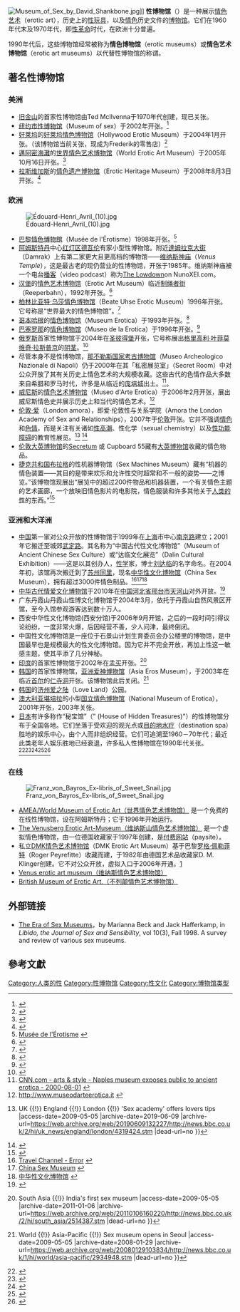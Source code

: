 {{for|[[西班牙|西班牙]][[硬摇滚|硬摇滚]]组合|性博物馆 (乐队)}}
[[Image:Museum_of_Sex_by_David_Shankbone.jpg|thumb]]]]
'''性博物馆'''（{{lang-en|sex museum}}）是一种展示[[情色艺术|情色艺术]]（erotic art），历史上的[[性玩具|性玩具]]，以及[[情色|情色]]历史文件的[[博物馆|博物馆]]。它们在1960年代末及1970年代，即[[性革命|性革命]]时代，在欧洲十分普遍。

1990年代后，这些博物馆经常被称为'''情色博物馆'''（erotic museums）或'''情色艺术博物馆'''（erotic art museums）以代替性博物馆的称谓。

== 著名性博物馆 ==
=== 美洲 ===
* [[旧金山|旧金山]]的首家性博物馆由Ted McIlvenna于1970年代创建，现已关张。
* [[纽约市|纽约市]][[性博物馆_(纽约)|性博物馆]]（Museum of sex）于2002年开张。<ref>{{Cite web |url=http://www.museumofsex.com/ |title=Museum of Sex<!-- Bot generated title --> |access-date=2009-05-05 |archive-date=2011-02-25 |archive-url=https://web.archive.org/web/20110225161120/http://museumofsex.com/ |dead-url=no }}</ref>
* [[好莱坞|好莱坞]]的[[好莱坞情色博物馆|好莱坞情色博物馆]]（Hollywood Erotic Museum）于2004年1月开张。（该博物馆当前关张，现成为Frederik的零售店）<ref>{{Cite web |url=http://www.theeroticmuseum.com/ |title=The Erotic Museum<!-- Bot generated title --> |access-date=2009-05-05 |archive-url=https://web.archive.org/web/20170528232102/http://theeroticmuseum.com/ |archive-date=2017-05-28 |dead-url=yes }}</ref>
* [[邁阿密海灘|邁阿密海灘]]的[[世界情色艺术博物馆|世界情色艺术博物馆]]（World Erotic Art Museum）于2005年10月16日开张。<ref>{{Cite web |url=http://www.weam.com/ |title=World Erotic Art Museum |access-date=2021-10-02 |archive-date=2011-11-08 |archive-url=https://web.archive.org/web/20111108131408/http://weam.com/ |dead-url=no }}</ref>
* [[拉斯维加斯|拉斯维加斯]]的[[情色遗产博物馆|情色遗产博物馆]]（Erotic Heritage Museum）于2008年8月3日开张。<ref>{{Cite web |url=http://www.eroticheritagemuseum.com/ |title=Erotic Heritage Museum<!-- Bot generated title --> |access-date=2009-05-05 |archive-date=2013-07-21 |archive-url=https://web.archive.org/web/20130721165448/http://eroticheritagemuseum.com/ |dead-url=no }}</ref>

=== 欧洲 ===
[[Image:Édouard-Henri_Avril_(10).jpg|thumb]]
* [[巴黎|巴黎]][[情色博物館|情色博物館]]（Musée de l'Érotisme）1998年开张。<ref>[http://www.musee-erotisme.com Musée de l'Érotisme] {{webarchive|url=https://web.archive.org/web/20161008054631/http://www.musee-erotisme.com/ |date=2016-10-08 }}</ref>
* [[阿姆斯特丹|阿姆斯特丹]]中心[[红灯区|红灯区]][[德瓦伦|德瓦伦]]有家小型性博物馆。附近[[達姆拉克大街|達姆拉克大街]]（Damrak）上有第二家更大且更高档的博物馆——[[维纳斯神庙|维纳斯神庙]]（''Venus Temple''），这是最古老的现仍营业的性博物馆，开张于1985年。维纳斯神庙被一个电台[[播客|播客]]（video podcast）称为[https://web.archive.org/web/20081210205213/http://www.nunoxei.com/2008/03/10/the-lowdown-008-the-sex-museum/ The Lowdown]on NunoXEI.com。
* [[汉堡|汉堡]]的[[情色艺术博物馆_(汉堡)|情色艺术博物馆]]（Erotic Art Museum）临近[[制绳者街|制绳者街]]（Reeperbahn），1992年开张。<ref>{{Cite web |url=http://www.eroticartmuseum.de/ |title=Erotic Art Museum Hamburg<!-- Bot generated title --> |access-date=2009-05-05 |archive-date=2021-01-25 |archive-url=https://web.archive.org/web/20210125053209/http://www.eroticartmuseum.de/ |dead-url=no }}</ref>
* [[柏林|柏林]][[比亚特·乌莎情色博物馆|比亚特·乌莎情色博物馆]]（Beate Uhse Erotic Museum）1996年开张。它号称是“世界最大的情色博物馆”。<ref>{{cite web |url=http://www.berlin.de/museumsfuehrer/00037.html |title=存档副本 |accessdate=2016-08-11  |deadurl=yes |archiveurl=https://web.archive.org/web/20050828182028/http://www.berlin.de/museumsfuehrer/00037.html |archivedate=2005-08-28 }}</ref>
* [[哥本哈根|哥本哈根]]的[[情色博物馆_(哥本哈根)|情色博物馆]]（Museum Erotica）于1993年开张。<ref>{{Cite web |url=http://www.museum-erotica.dk/ |title=museum_erotica<!-- Bot generated title --> |access-date=2009-05-05 |archive-date=2020-07-27 |archive-url=https://web.archive.org/web/20200727173713/http://www.museum-erotica.dk/ |dead-url=no }}</ref>
* [[巴塞罗那|巴塞罗那]]的[[情色博物馆_(巴塞罗那)|情色博物馆]]（Museo de la Erotica）于1996年开张。<ref>{{Cite web |url=http://www.erotica-museum.com/ |title=Eroticamuseum Barcelona<!-- Bot generated title --> |access-date=2009-05-05 |archive-date=2020-11-04 |archive-url=https://web.archive.org/web/20201104172511/http://www.erotica-museum.com/ |dead-url=no }}</ref>
* [[俄罗斯|俄罗斯]]首家性博物馆于2004年在[[圣彼得堡|圣彼得堡]]开张，它号称展出[[格里高利·叶菲莫维奇·拉斯普京|格里高利·叶菲莫维奇·拉斯普京]]的[[阴茎|阴茎]]。<ref>{{Cite web |url=http://www.waytorussia.net/news/2004-04/russian-sex-museum.html |title=The first Russian sex museum is to be opened, will exhibit Rasputin penis<!-- Bot generated title --> |access-date=2009-05-05 |archive-date=2020-11-11 |archive-url=https://web.archive.org/web/20201111231508/https://waytorussia.net/news/2004-04/russian-sex-museum.html |dead-url=no }}</ref>
* 尽管本身不是性博物馆，[[那不勒斯国家考古博物馆|那不勒斯国家考古博物馆]]（Museo Archeologico Nazionale di Napoli）仍于2000年在其「私密展览室」（Secret Room）中对公众开放了其有关历史上情色艺术的大规模收藏。这些古代的色情作品大多数来自希腊和罗马时代，许多是从临近的[[庞培城|庞培城]]出土。<ref>[http://archives.cnn.com/2000/STYLE/arts/08/01/erotic.art/ CNN.com - arts & style - Naples museum exposes public to ancient erotica - 2000-08-01<!-- Bot generated title -->] {{webarchive|url=https://web.archive.org/web/20090518082231/http://archives.cnn.com/2000/STYLE/arts/08/01/erotic.art/ |date=2009-05-18 }}</ref>。
* [[威尼斯|威尼斯]]的[[情色艺术博物馆_(威尼斯)|情色艺术博物馆]]（Museo d'Arte Erotica）于2006年2月开张，展出威尼斯情色史并展示历史上和当代的情色艺术。<ref>http://www.museodarteerotica.it {{Wayback|url=http://www.museodarteerotica.it/ |date=20110722042639 }}</ref>
* [[伦敦·爱|伦敦·爱]]（London amora），即爱·伦敦性与关系学院（Amora the London Academy of Sex and Relationships），2007年于[[伦敦|伦敦]]开张。它并不强调[[情色|情色]]和[[色情|色情]]，而是关注有关诸如[[性高潮|性高潮]]、性化学（sexual chemistry）以及[[性功能障碍|性功能障碍]]的教育性展览。<ref>{{Cite web |url=http://news.bbc.co.uk/2/hi/uk_news/england/london/4319424.stm |title=BBC NEWS {{!}} UK {{!}} England {{!}} London {{!}} 'Sex academy' offers lovers tips<!-- Bot generated title --> |access-date=2009-05-05 |archive-date=2019-06-09 |archive-url=https://web.archive.org/web/20190609132227/http://news.bbc.co.uk/2/hi/uk_news/england/london/4319424.stm |dead-url=no }}</ref> <ref>{{Cite web |url=http://www.amoralondon.com/ |title=London Tourist Attractions, Museum, Attraction, Night Sights, Exhibition<!-- Bot generated title --> |access-date=2009-05-05 |archive-url=https://web.archive.org/web/20120606182321/http://www.amoralondon.com/ |archive-date=2012-06-06 |dead-url=yes }}</ref>
* [[伦敦|伦敦]][[大英博物馆|大英博物馆]]的[[秘密博物馆_(伦敦)|Secretum]] 或 Cupboard 55藏有[[大英博物馆|大英博物馆]]收藏的情色物品。
* [[捷克共和国|捷克共和国]][[布拉格|布拉格]]的性机器博物馆（Sex Machines Museum）藏有“机器的情色装置——其目的是带来欢乐和允许性交时超常和不一般的姿势——之博览。”该博物馆现展出“展览中的超过200件物品和机器装置，一个有关情色主题的艺术画廊，一个放映旧情色影片的电影院，情色服装和许多其他关于[[人类的性|人类的性]]的东西。”<ref>{{cite web |url=http://www.sexmachinesmuseum.com/en_page.html |title=存档副本 |accessdate=2013-06-17  |deadurl=yes |archiveurl=https://web.archive.org/web/20130523070636/http://www.sexmachinesmuseum.com/en_page.html |archivedate=2013-05-23 }}</ref>

===亚洲和大洋洲===
*[[中国|中国]]第一家对公众开放的性博物馆于1999年在[[上海|上海]]市中心[[南京路_(上海市)|南京路]]建立；2001年它搬迁至城郊[[武定路|武定路]]。其名称为“中国古代性文化博物馆”（Museum of Ancient Chinese Sex Culture）或“达临文化展览”（Dalin Cultural Exhibition）——这是以其创办人，[[性学|性学]]家，博士[[刘达临|刘达临]]的名字命名。在2004年初，该馆再次搬迁到了[[苏州|苏州]][[同里|同里]]，现名[[中华性文化博物馆|中华性文化博物馆]]（China Sex Museum），拥有超过3000件情色制品。<ref>[http://travel.discovery.com/news/afp/20031006/shanghai.html Travel Channel - Error<!-- Bot generated title -->] {{webarchive|url=https://web.archive.org/web/20051118001916/http://travel.discovery.com/news/afp/20031006/shanghai.html |date=2005-11-18 }}</ref><ref>[http://www2.hu-berlin.de/sexology/CSM/index.htm China Sex Museum<!-- Bot generated title -->] {{webarchive|url=https://web.archive.org/web/20050818124300/http://www2.hu-berlin.de/sexology/CSM/index.htm |date=2005-08-18 }}</ref><ref>[http://www.chinasexmuseum.com/ 中华性文化博物馆] {{webarchive|url=https://web.archive.org/web/20160305205706/http://www.chinasexmuseum.com/ |date=2016-03-05 }}</ref>
*[[中华古代情爱文化博物馆|中华古代情爱文化博物馆]]于2010年在[[中国|中国]][[河北省|河北省]][[邢台市|邢台市]][[天河山|天河山]]对外开放。<ref>{{Cite web |url=http://www.gdwh.com.cn/whwnews/2010/0817/article_6236.html |title=性文化博物馆“七夕”开馆，广东文化网，2010-08-17 |access-date=2011-04-28 |archive-date=2019-06-05 |archive-url=https://web.archive.org/web/20190605153803/http://www.gdwh.com.cn/whwnews/2010/0817/article_6236.html |dead-url=no }}</ref>
*广东丹霞山丹霞山性博文化博物馆于2004年3月，依托于丹霞山自然风景区开馆，至今入馆参观游客达到数十万人。
*西安中华性文化博物馆(西安分馆)于2006年9月开馆，之后的一段时间引得议论纷纷，一度非常火爆，后因经营不善，少人问津，最终倒闭。
*中国性文化博物馆是一座位于石景山计划生育委员会办公楼里的博物馆，是中国最早也是规模最大的性文化博物馆。因为它并不完全开放，再加上性这一敏感主题，使其平添了几分神秘。
*[[印度|印度]]的首家性博物馆于2002年在[[孟买|孟买]]开张。<ref>{{Cite web |url=http://news.bbc.co.uk/2/hi/south_asia/2514387.stm |title=BBC NEWS {{!}} South Asia {{!}} India's first sex museum<!-- Bot generated title --> |access-date=2009-05-05 |archive-date=2011-01-06 |archive-url=https://web.archive.org/web/20110106160220/http://news.bbc.co.uk/2/hi/south_asia/2514387.stm |dead-url=no }}</ref>
*[[韩国|韩国]]的首家性博物馆，[[亚洲爱神博物馆|亚洲爱神博物馆]]（Asia Eros Museum），于2003年在临近[[首尔|首尔]]的[[仁寺洞|仁寺洞]]开张。该博物馆此后关闭。<ref>{{Cite web |url=http://news.bbc.co.uk/1/hi/world/asia-pacific/2934948.stm |title=BBC NEWS {{!}} World {{!}} Asia-Pacific {{!}} Sex museum opens in Seoul<!-- Bot generated title --> |access-date=2009-05-05 |archive-date=2008-01-29 |archive-url=https://web.archive.org/web/20080129103834/http://news.bbc.co.uk/1/hi/world/asia-pacific/2934948.stm |dead-url=no }}</ref>
*[[韩国|韩国]]的[[济州|济州]][[爱之陆|爱之陆]]（Love Land）公园。
*[[澳大利亚|澳大利亚]][[堪培拉|堪培拉]]的小型[[国立情色博物馆|国立情色博物馆]]（National Museum of Erotica），2001年开张，2003年关张。
*[[日本|日本]]有许多称作“秘宝馆”（"{{lang-en|Hihokan}} (House of Hidden Treasures)"）的性博物馆分布于全国各地。它们坐落于受欢迎的观光点或[[目的地水疗|目的地水疗]]（destination spa）胜地的娱乐中心，由个人而非组织经营。它们可追溯至1960－70年代；最近此类老年人娱乐胜地已经衰退，许多私人性博物馆在1990年代关张。<ref>{{Cite web |url=http://www.chowchow.gr.jp/inova/atami/atami.html |title=”MŠC”é·óŠÙ<!-- Bot generated title --> |access-date=2009-05-05 |archive-date=2020-09-29 |archive-url=https://web.archive.org/web/20200929063604/https://www.chowchow.gr.jp/inova/atami/atami.html |dead-url=no }}</ref><ref>{{Cite web |url=http://www.chowchow.gr.jp/inova/kinugawa/kinu.html |title=‹S“{?ì”é·ó“a<!-- Bot generated title --> |access-date=2009-05-05 |archive-date=2020-09-29 |archive-url=https://web.archive.org/web/20200929083247/https://www.chowchow.gr.jp/inova/kinugawa/kinu.html |dead-url=no }}</ref><ref>{{Cite web |url=http://www.chowchow.gr.jp/inova/toba/tobaj.html |title=’¹‰HSF–¢—ˆŠÙ<!-- Bot generated title --> |access-date=2009-05-05 |archive-date=2020-09-29 |archive-url=https://web.archive.org/web/20200929081012/https://www.chowchow.gr.jp/inova/toba/tobaj.html |dead-url=no }}</ref><ref>{{Cite web |url=http://www.chowchow.gr.jp/inova/ise/ise.html |title=元祖国際秘宝館<!-- Bot generated title --> |access-date=2009-05-05 |archive-date=2020-06-11 |archive-url=https://web.archive.org/web/20200611093852/https://www.chowchow.gr.jp/inova/ise/ise.html |dead-url=no }}</ref><ref>{{Cite web |url=http://www.chowchow.gr.jp/inova/beppu/index.html |title=別府秘宝館<!-- Bot generated title --> |access-date=2009-05-05 |archive-date=2020-09-29 |archive-url=https://web.archive.org/web/20200929072956/https://www.chowchow.gr.jp/inova/beppu/index.html |dead-url=no }}</ref>

===在线===
[[Image:Franz_von_Bayros_Ex-libris_of_Sweet_Snail.jpg|thumb]]
* [http://www.ameanet.org/ AMEA/World Museum of Erotic Art（世界情色艺术博物馆）] {{Wayback|url=http://www.ameanet.org/ |date=20201204213250 }}是一个免费的在线性博物馆，设在阿姆斯特丹；它于1996年开始运行。
* [http://www.venusberg.com The Venusberg Erotic Art-Museum（维纳斯山情色艺术博物馆）] {{Wayback|url=http://www.venusberg.com/ |date=20201031100057 }} 是一个虚拟情色博物馆，由一位德国收藏家于1997年创建，是[[付费网站|付费网站]]（paysite）。
* 私立[[DMK情色艺术博物馆|DMK情色艺术博物馆]]（DMK Erotic Art Museum）基于巴黎[[罗格·佩勒菲特|罗格·佩勒菲特]]（Roger Peyrefitte）收藏而建，于1982年由德国艺术品收藏家D. M. Klinger创建。它不对公众开放，虚拟入口于2006年开通。[https://web.archive.org/web/20090516062548/http://www.eroticart-museum.com/]
* [http://www.venusem.net/ Venus erotic art museum（维纳斯情色艺术博物馆）] {{Wayback|url=http://www.venusem.net/ |date=20210116203000 }}
* [http://www.britishmuseumoferoticart.com British Museum of Erotic Art.（不列颠情色艺术博物馆）] {{Wayback|url=http://www.britishmuseumoferoticart.com/ |date=20210121080224 }}

==外部链接==
* [https://web.archive.org/web/20081201084052/http://www.libidomag.com/datebook/sexmuseums.html The Era of Sex Museums]，by Marianna Beck and Jack Hafferkamp, in ''Libido, the Journal of Sex and Sensibility'', vol 10(3), Fall 1998. A survey and review of various sex museums.

==參考文獻==
<div class="references-small">
<references />
</div>

[[Category:人类的性|Category:人类的性]]
[[Category:性博物馆|Category:性博物馆]]
[[Category:性文化|Category:性文化]]
[[Category:博物馆类型|Category:博物馆类型]]